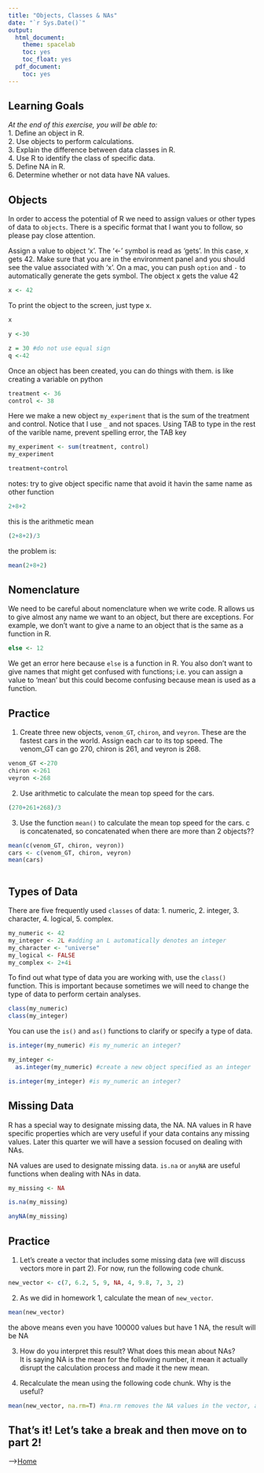 ```yaml
---
title: "Objects, Classes & NAs"
date: "`r Sys.Date()`"
output:
  html_document:
    theme: spacelab
    toc: yes
    toc_float: yes
  pdf_document:
    toc: yes
---
```


## Learning Goals
*At the end of this exercise, you will be able to:*    
1. Define an object in R.  
2. Use objects to perform calculations.  
3. Explain the difference between data classes in R.  
4. Use R to identify the class of specific data.  
5. Define NA in R.  
6. Determine whether or not data have NA values.  

## Objects
In order to access the potential of R we need to assign values or other types of data to `objects`. There is a specific format that I want you to follow, so please pay close attention.  

Assign a value to object 'x'. The '<-' symbol is read as 'gets'. In this case, x gets 42. Make sure that you are in the environment panel and you should see the value associated with 'x'. On a mac, you can push `option` and `-` to automatically generate the gets symbol.  The object x gets the value 42
```r
x <- 42
```

To print the object to the screen, just type x.  
```r
x
```

```r
y <-30
```

```r
z = 30 #do not use equal sign
q <-42
```

Once an object has been created, you can do things with them.  is like creating a variable on python
```r
treatment <- 36
control <- 38
```

Here we make a new object `my_experiment` that is the sum of the treatment and control. Notice that I use `_` and not spaces. Using TAB to type in the rest of the varible name, prevent spelling error, the TAB key 
```r
my_experiment <- sum(treatment, control)
my_experiment
```

```r
treatment+control
```

notes: try to give object specific name that avoid it havin the same name as other function

```r
2+8+2
```

this is the arithmetic mean
```r
(2+8+2)/3
```

the problem is:
```r
mean(2+8+2)
```






## Nomenclature
We need to be careful about nomenclature when we write code. R allows us to give almost any name we want to an object, but there are exceptions. For example, we don't want to give a name to an object that is the same as a function in R.  
```r
else <- 12
```

We get an error here because `else` is a function in R. You also don't want to give names that might get confused with functions; i.e. you can assign a value to 'mean' but this could become confusing because mean is used as a function.  

## Practice
1. Create three new objects, `venom_GT`, `chiron`, and `veyron`. These are the fastest cars in the world. Assign each car to its top speed. The venom_GT can go 270, chiron is 261, and veyron is 268.  
```r
venom_GT <-270
chiron <-261
veyron <-268
```

2. Use arithmetic to calculate the mean top speed for the cars.
```r
(270+261+268)/3
```

3. Use the function `mean()` to calculate the mean top speed for the cars. c is concatenated, so concatenated when there are more than 2 objects??
```r
mean(c(venom_GT, chiron, veyron))
cars <- c(venom_GT, chiron, veyron)
mean(cars)
```

```r

```

## Types of Data
There are five frequently used `classes` of data: 1. numeric, 2. integer, 3. character, 4. logical, 5. complex.
```r
my_numeric <- 42
my_integer <- 2L #adding an L automatically denotes an integer
my_character <- "universe"
my_logical <- FALSE
my_complex <- 2+4i
```

To find out what type of data you are working with, use the `class()` function. This is important because sometimes we will need to change the type of data to perform certain analyses.
```r
class(my_numeric)
class(my_integer)
```

You can use the `is()` and `as()` functions to clarify or specify a type of data.
```r
is.integer(my_numeric) #is my_numeric an integer?
```

```r
my_integer <- 
  as.integer(my_numeric) #create a new object specified as an integer
```

```r
is.integer(my_integer) #is my_numeric an integer?
```

## Missing Data
R has a special way to designate missing data, the NA. NA values in R have specific properties which are very useful if your data contains any missing values. Later this quarter we will have a session focused on dealing with NAs.  

NA values are used to designate missing data. `is.na` or `anyNA` are useful functions when dealing with NAs in data. 
```r
my_missing <- NA
```




```r
is.na(my_missing)
```

```r
anyNA(my_missing)
```

## Practice  
1. Let's create a vector that includes some missing data (we will discuss vectors more in part 2). For now, run the following code chunk.  
```r
new_vector <- c(7, 6.2, 5, 9, NA, 4, 9.8, 7, 3, 2)
```

2. As we did in homework 1, calculate the mean of `new_vector`.
```r
mean(new_vector)
```

the above means even you have 100000 values but have 1 NA, the result will be NA

3. How do you interpret this result? What does this mean about NAs?  
It is saying NA is the mean for the following number, it mean it actually disrupt the calculation process and made it the new mean.

4. Recalculate the mean using the following code chunk. Why is the useful?  
```r
mean(new_vector, na.rm=T) #na.rm removes the NA values in the vector, and then calculate the mean rm is remove, T is true
```

## That's it! Let's take a break and then move on to part 2!

-->[Home](https://jmledford3115.github.io/datascibiol/)  